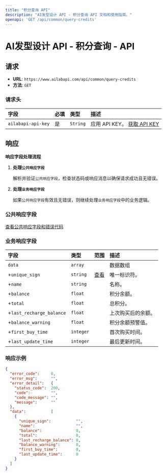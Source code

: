 ```yaml
---
title: "积分查询 API"
description: "AI发型设计 API - 积分查询 API 文档和使用指南。"
openapi: 'GET /api/common/query-credits'
---
```


# AI发型设计 API - 积分查询 - API

## 请求

- **URL**: `https://www.ailabapi.com/api/common/query-credits`
- **方法**: `GET`

### 请求头

| 字段              | 必填 | 类型     | 描述                                        |
|:-------------------|:---------|:---------|:---------------------------------------------------|
| `ailabapi-api-key` | 是      | `String` | 应用 API KEY。 [获取 API KEY](get-api-key.md) |

## 响应

**响应字段处理流程**

1. **处理`公共响应字段`**

   解析并验证`公共响应字段`，检查状态码或响应消息以确保请求成功且无错误。

2. **处理`业务响应字段`**

   如果`公共响应字段`有效且无错误，则继续处理`业务响应字段`中的业务逻辑。

### 公共响应字段

<a href="/doc/response-description" target="_blank">查看公共响应字段和错误代码</a>

### 业务响应字段

| 字段                    | 类型      | 范围                | 描述                         |
|:-------------------------|:----------|:---------------------|:------------------------------------|
| `data`                   | `array`   |                      | 数据数组                                     |
| +`unique_sign`           | `string`  | [查看](#unique_sign) | 唯一标识符。              |
| +`name`                  | `string`  |                      | 名称。                               |
| +`balance`               | `float`   |                      | 积分余额。                     |
| +`total`                 | `float`   |                      | 总积分。                      |
| +`last_recharge_balance` | `float`   |                      | 上次购买后的余额。        |
| +`balance_warning`       | `float`   |                      | 积分余额预警值。 |
| +`first_buy_time`        | `integer` |                      | 首次购买时间。             |
| +`last_update_time`      | `integer` |                      | 最后更新时间。                   |


### 响应示例

```json
{
  "error_code":     0,
  "error_msg":      "",
  "error_detail":   {
    "status_code":  200,
    "code":         "",
    "code_message": "",
    "message":      ""
  },
  "data":           [
    {
      "unique_sign":           "",
      "name":                  "",
      "balance":               0,
      "total":                 0,
      "last_recharge_balance": 0,
      "balance_warning":       0,
      "first_buy_time":        0,
      "last_update_time":      0
    }
  ]
}
```